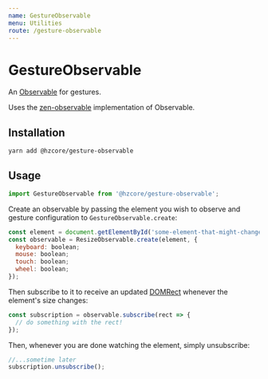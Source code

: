 ```yaml
---
name: GestureObservable
menu: Utilities
route: /gesture-observable
---
```


# GestureObservable

An [Observable] for gestures.

Uses the [zen-observable] implementation of Observable.

## Installation

```shell
yarn add @hzcore/gesture-observable
```

## Usage

```js
import GestureObservable from '@hzcore/gesture-observable';
```

Create an observable by passing the element
you wish to observe and gesture configuration to `GestureObservable.create`:

```js
const element = document.getElementById('some-element-that-might-change-size');
const observable = ResizeObservable.create(element, {
  keyboard: boolean;
  mouse: boolean;
  touch: boolean;
  wheel: boolean;
});
```

Then subscribe to it to receive an updated [DOMRect]
whenever the element's size changes:

```js
const subscription = observable.subscribe(rect => {
  // do something with the rect!
});
```

Then, whenever you are done watching the element, simply unsubscribe:

```js
//...sometime later
subscription.unsubscribe();
```

[resizeobserver]: https://developer.mozilla.org/en-US/docs/Web/API/ResizeObserver
[zen-observable]: https://github.com/zenparsing/zen-observable
[observable]: https://github.com/tc39/proposal-observable
[domrect]: https://developer.mozilla.org/en-US/docs/Web/API/DOMRect
